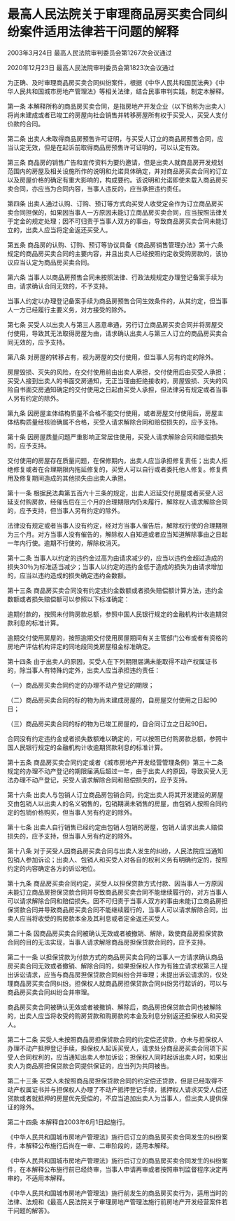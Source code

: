 # 最高人民法院关于审理商品房买卖合同纠纷案件适用法律若干问题的解释

2003年3月24日 最高人民法院审判委员会第1267次会议通过

2020年12月23日 最高人民法院审判委员会第1823次会议通过

  

为正确、及时审理商品房买卖合同纠纷案件，根据《中华人民共和国民法典》《中华人民共和国城市房地产管理法》等相关法律，结合民事审判实践，制定本解释。

第一条 本解释所称的商品房买卖合同，是指房地产开发企业（以下统称为出卖人）将尚未建成或者已竣工的房屋向社会销售并转移房屋所有权于买受人，买受人支付价款的合同。

第二条 出卖人未取得商品房预售许可证明，与买受人订立的商品房预售合同，应当认定无效，但是在起诉前取得商品房预售许可证明的，可以认定有效。

第三条 商品房的销售广告和宣传资料为要约邀请，但是出卖人就商品房开发规划范围内的房屋及相关设施所作的说明和允诺具体确定，并对商品房买卖合同的订立以及房屋价格的确定有重大影响的，构成要约。该说明和允诺即使未载入商品房买卖合同，亦应当为合同内容，当事人违反的，应当承担违约责任。

第四条 出卖人通过认购、订购、预订等方式向买受人收受定金作为订立商品房买卖合同担保的，如果因当事人一方原因未能订立商品房买卖合同，应当按照法律关于定金的规定处理；因不可归责于当事人双方的事由，导致商品房买卖合同未能订立的，出卖人应当将定金返还买受人。

第五条 商品房的认购、订购、预订等协议具备《商品房销售管理办法》第十六条规定的商品房买卖合同的主要内容，并且出卖人已经按照约定收受购房款的，该协议应当认定为商品房买卖合同。

第六条 当事人以商品房预售合同未按照法律、行政法规规定办理登记备案手续为由，请求确认合同无效的，不予支持。

当事人约定以办理登记备案手续为商品房预售合同生效条件的，从其约定，但当事人一方已经履行主要义务，对方接受的除外。

第七条 买受人以出卖人与第三人恶意串通，另行订立商品房买卖合同并将房屋交付使用，导致其无法取得房屋为由，请求确认出卖人与第三人订立的商品房买卖合同无效的，应予支持。

第八条 对房屋的转移占有，视为房屋的交付使用，但当事人另有约定的除外。

房屋毁损、灭失的风险，在交付使用前由出卖人承担，交付使用后由买受人承担；买受人接到出卖人的书面交房通知，无正当理由拒绝接收的，房屋毁损、灭失的风险自书面交房通知确定的交付使用之日起由买受人承担，但法律另有规定或者当事人另有约定的除外。

第九条 因房屋主体结构质量不合格不能交付使用，或者房屋交付使用后，房屋主体结构质量经核验确属不合格，买受人请求解除合同和赔偿损失的，应予支持。

第十条 因房屋质量问题严重影响正常居住使用，买受人请求解除合同和赔偿损失的，应予支持。

交付使用的房屋存在质量问题，在保修期内，出卖人应当承担修复责任；出卖人拒绝修复或者在合理期限内拖延修复的，买受人可以自行或者委托他人修复。修复费用及修复期间造成的其他损失由出卖人承担。

第十一条 根据民法典第五百六十三条的规定，出卖人迟延交付房屋或者买受人迟延支付购房款，经催告后在三个月的合理期限内仍未履行，解除权人请求解除合同的，应予支持，但当事人另有约定的除外。

法律没有规定或者当事人没有约定，经对方当事人催告后，解除权行使的合理期限为三个月。对方当事人没有催告的，解除权人自知道或者应当知道解除事由之日起一年内行使。逾期不行使的，解除权消灭。

第十二条 当事人以约定的违约金过高为由请求减少的，应当以违约金超过造成的损失30％为标准适当减少；当事人以约定的违约金低于造成的损失为由请求增加的，应当以违约造成的损失确定违约金数额。

第十三条 商品房买卖合同没有约定违约金数额或者损失赔偿额计算方法，违约金数额或者损失赔偿额可以参照以下标准确定：

逾期付款的，按照未付购房款总额，参照中国人民银行规定的金融机构计收逾期贷款利息的标准计算。

逾期交付使用房屋的，按照逾期交付使用房屋期间有关主管部门公布或者有资格的房地产评估机构评定的同地段同类房屋租金标准确定。

第十四条 由于出卖人的原因，买受人在下列期限届满未能取得不动产权属证书的，除当事人有特殊约定外，出卖人应当承担违约责任：

（一）商品房买卖合同约定的办理不动产登记的期限；

（二）商品房买卖合同的标的物为尚未建成房屋的，自房屋交付使用之日起90日；

（三）商品房买卖合同的标的物为已竣工房屋的，自合同订立之日起90日。

合同没有约定违约金或者损失数额难以确定的，可以按照已付购房款总额，参照中国人民银行规定的金融机构计收逾期贷款利息的标准计算。

第十五条 商品房买卖合同约定或者《城市房地产开发经营管理条例》第三十二条规定的办理不动产登记的期限届满后超过一年，由于出卖人的原因，导致买受人无法办理不动产登记，买受人请求解除合同和赔偿损失的，应予支持。

第十六条 出卖人与包销人订立商品房包销合同，约定出卖人将其开发建设的房屋交由包销人以出卖人的名义销售的，包销期满未销售的房屋，由包销人按照合同约定的包销价格购买，但当事人另有约定的除外。

第十七条 出卖人自行销售已经约定由包销人包销的房屋，包销人请求出卖人赔偿损失的，应予支持，但当事人另有约定的除外。

第十八条 对于买受人因商品房买卖合同与出卖人发生的纠纷，人民法院应当通知包销人参加诉讼；出卖人、包销人和买受人对各自的权利义务有明确约定的，按照约定的内容确定各方的诉讼地位。

第十九条 商品房买卖合同约定，买受人以担保贷款方式付款、因当事人一方原因未能订立商品房担保贷款合同并导致商品房买卖合同不能继续履行的，对方当事人可以请求解除合同和赔偿损失。因不可归责于当事人双方的事由未能订立商品房担保贷款合同并导致商品房买卖合同不能继续履行的，当事人可以请求解除合同，出卖人应当将收受的购房款本金及其利息或者定金返还买受人。

第二十条 因商品房买卖合同被确认无效或者被撤销、解除，致使商品房担保贷款合同的目的无法实现，当事人请求解除商品房担保贷款合同的，应予支持。

第二十一条 以担保贷款为付款方式的商品房买卖合同的当事人一方请求确认商品房买卖合同无效或者撤销、解除合同的，如果担保权人作为有独立请求权第三人提出诉讼请求，应当与商品房担保贷款合同纠纷合并审理；未提出诉讼请求的，仅处理商品房买卖合同纠纷。担保权人就商品房担保贷款合同纠纷另行起诉的，可以与商品房买卖合同纠纷合并审理。

商品房买卖合同被确认无效或者被撤销、解除后，商品房担保贷款合同也被解除的，出卖人应当将收受的购房贷款和购房款的本金及利息分别返还担保权人和买受人。

第二十二条 买受人未按照商品房担保贷款合同的约定偿还贷款，亦未与担保权人办理不动产抵押登记手续，担保权人起诉买受人，请求处分商品房买卖合同项下买受人合同权利的，应当通知出卖人参加诉讼；担保权人同时起诉出卖人时，如果出卖人为商品房担保贷款合同提供保证的，应当列为共同被告。

第二十三条 买受人未按照商品房担保贷款合同的约定偿还贷款，但是已经取得不动产权属证书并与担保权人办理了不动产抵押登记手续，抵押权人请求买受人偿还贷款或者就抵押的房屋优先受偿的，不应当追加出卖人为当事人，但出卖人提供保证的除外。

第二十四条 本解释自2003年6月1日起施行。

《中华人民共和国城市房地产管理法》施行后订立的商品房买卖合同发生的纠纷案件，本解释公布施行后尚在一审、二审阶段的，适用本解释。

《中华人民共和国城市房地产管理法》施行后订立的商品房买卖合同发生的纠纷案件，在本解释公布施行前已经终审，当事人申请再审或者按照审判监督程序决定再审的，不适用本解释。

《中华人民共和国城市房地产管理法》施行前发生的商品房买卖行为，适用当时的法律、法规和《最高人民法院关于审理房地产管理法施行前房地产开发经营案件若干问题的解答》。